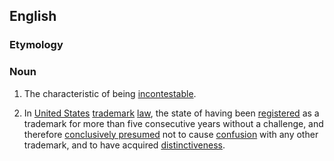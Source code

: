 ==English==

===Etymology===
{{prefix|en|in|contestability}}

===Noun===
{{en-noun|~}}

# The characteristic of being [[incontestable]].
# {{lb|en|legal}} In [[United States]] [[trademark]] [[law]], the state of having been [[registered]] as a trademark for more than five consecutive years without a challenge, and therefore [[conclusively presumed]] not to cause [[confusion]] with any other trademark, and to have acquired [[distinctiveness]].